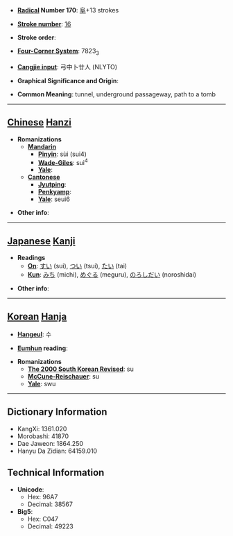 * '''[[Wiktionary:Chinese radical index| Radical]] Number 170''': [[Wiktionary:Chinese radical index 阜|阜]]+13 strokes

* '''[[Wiktionary:Chinese total strokes index|Stroke number]]''': [[Wiktionary:Chinese total strokes index 16|16]]

* '''Stroke order''': 

* '''[[Wiktionary:Chinese four corner index|Four-Corner System]]''': 7823<sub>3</sub>

* '''[[Wiktionary:Chinese Cangjie index|Cangjie input]]''': 弓中卜廿人 (NLYTO)

* '''Graphical Significance and Origin''': 

* '''Common Meaning''': tunnel, underground passageway, path to a tomb

----

== [[Chinese]] [[Hanzi]] ==

* '''Romanizations'''
** '''[[Mandarin]]'''
*** '''[[Pinyin]]''': sùi (sui4)
*** '''[[Wade-Giles]]''': sui<sup>4</sup>
*** '''[[Yale]]''': 
** '''[[Cantonese]]'''
*** '''[[Jyutping]]''':
*** '''[[Penkyamp]]''': 
*** '''[[Yale]]''': seui6

* '''Other info''': 

----

== [[Japanese]] [[Kanji]] ==

* '''Readings'''
** '''[[On]]''': [[すい]] (sui), [[つい]] (tsui), [[たい]] (tai)
** '''[[Kun]]''': [[みち]] (michi), [[めぐる]] (meguru), [[のろしだい]] (noroshidai)

* '''Other info''':  

----

== [[Korean]] [[Hanja]] ==

* '''[[Hangeul]]''': 수

* '''[[Eumhun]] reading''': 

* '''Romanizations'''
** '''[[The 2000 South Korean Revised Romanization|The 2000 South Korean Revised]]''': su
** '''[[McCune-Reischauer]]''': su
** '''[[Yale]]''': swu

----

== Dictionary Information ==

* KangXi: 1361.020
* Morobashi: 41870
* Dae Jaweon: 1864.250
* Hanyu Da Zidian: 64159.010

== Technical Information ==

* '''Unicode''':
** Hex: 96A7
** Decimal: 38567
* '''Big5''':
** Hex: C047
** Decimal: 49223